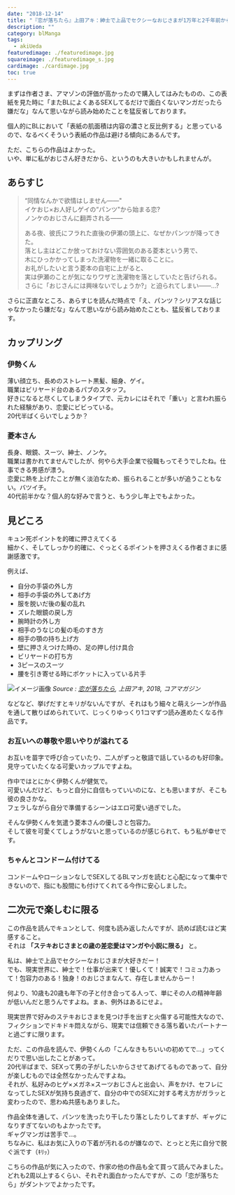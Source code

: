 ```yaml
---
date: "2018-12-14"
title: "『恋が落ちたら』上田アキ：紳士で上品でセクシーなおじさまが1万年と2千年前から大好きです！"
description: ""
category: blManga
tags:
  - akiUeda
featuredimage: ./featuredimage.jpg
squareimage: ./featuredimage_s.jpg
cardimage: ./cardimage.jpg
toc: true
---
```



まずは作者さま、アマゾンの評価が高かったので購入してはみたものの、この表紙を見た時に「またBLによくあるSEXしてるだけで面白くないマンガだったら嫌だな」なんて思いながら読み始めたことを猛反省しております。

個人的にBLにおいて「表紙の肌面積は内容の濃さと反比例する」と思っているので、なるべくそういう表紙の作品は避ける傾向にあるんです。

ただ、こちらの作品はよかった。  
いや、単に私がおじさん好きだから、というのも大きいかもしれませんが。

<Amazon
  asin="B07JLGTN65"
  title="恋が落ちたら"
  linkId="e6a1240acd3ee9d09985f087b7573910"
  author="上田アキ"
/>

## あらすじ

<Blockquote srcName="恋が落ちたら" srcURL="https://amzn.to/2QBO5KN">
“同情なんかで欲情はしません——"<br />
イケおじ×お人好しゲイの“パンツ"から始まる恋?<br />
ノンケのおじさんに翻弄される——

ある夜、彼氏にフラれた直後の伊瀬の頭上に、なぜかパンツが降ってきた。<br />
落とし主はどこか放っておけない雰囲気のある菱本という男で、<br />
木にひっかかってしまった洗濯物を一緒に取ることに。<br />
お礼がしたいと言う菱本の自宅に上がると、<br />
実は伊瀬のことが気になりワザと洗濯物を落としていたと告げられる。<br />
さらに「おじさんには興味ないでしょうか?」と迫られてしまい——…?
</Blockquote>

さらに正直なところ、あらすじを読んだ時点で「え、パンツ？シリアスな話じゃなかったら嫌だな」なんて思いながら読み始めたことも、猛反省しております。

## カップリング

### 伊勢くん

薄い顔立ち、長めのストレート黒髪、細身、ゲイ。  
職業はビリヤード台のあるパブのスタッフ。  
好きになると尽くしてしまうタイプで、元カレにはそれで「重い」と言われ振られた経験があり、恋愛にビビっている。  
20代半ばくらいでしょうか？

### 菱本さん

長身、眼鏡、スーツ、紳士、ノンケ。  
職業は書かれてませんでしたが、何やら大手企業で役職もってそうでしたね。仕事できる男感が漂う。  
恋愛に熱を上げたことが無く淡泊なため、振られることが多いが追うこともない。バツイチ。  
40代前半かな？個人的な好みで言うと、もう少し年上でもよかった。

## 見どころ

キュン死ポイントを的確に押さえてくる  
細かく、そしてしっかり的確に、ぐっとくるポイントを押さえくる作者さまに感謝感激です。

例えば、

- 自分の手袋の外し方
- 相手の手袋の外してあげ方
- 服を脱いだ後の髪の乱れ
- ズレた眼鏡の戻し方
- 腕時計の外し方
- 相手のうなじの髪の毛のすき方
- 相手の顎の持ち上げ方
- 壁に押さえつけた時の、足の押し付け具合
- ビリヤードの打ち方
- 3ピースのスーツ
- 腰を引き寄せる時にポケットに入っている片手

![イメージ画像](./20181213053041.jpg)
_Source : [恋が落ちたら](https://amzn.to/2QBO5KN), 上田アキ, 2018, コアマガジン_

などなど、挙げだすとキリがないんですが、それはもう細々と萌えシーンが作品を通して散りばめられていて、じっくりゆっくり1コマずつ読み進めたくなる作品です。

### お互いへの尊敬や思いやりが溢れてる

お互いを苗字で呼び合っていたり、二人がずっと敬語で話しているのも好印象。  
見守っていたくなる可愛いカップルですよね。

作中ではとにかく伊勢くんが健気で。  
可愛いんだけど、もっと自分に自信もっていいのにな、とも思いますが、そこも彼の良さかな。  
フェラしながら自分で準備するシーンはエロ可愛い過ぎでした。

そんな伊勢くんを気遣う菱本さんの優しさと包容力。  
そして彼を可愛くてしょうがないと思っているのが感じられて、もう私が幸せです。

### ちゃんとコンドーム付けてる

コンドームやローションなしでSEXしてるBLマンガを読むと心配になって集中できないので、指にも股間にも付けてくれてる今作に安心しました。

## 二次元で楽しむに限る

この作品を読んでキュンとして、何度も読み返したんですが、読めば読むほど実感すること。  
それは **「ステキおじさまとの歳の差恋愛はマンガや小説に限る」** と。

私は、紳士で上品でセクシーなおじさまが大好きだー！  
でも、現実世界に、紳士で！仕事が出来て！優しくて！誠実で！コミュ力あって！包容力のある！独身！のおじさまなんて、存在しませんからー！

何より、10歳も20歳も年下の子と付き合ってる人って、単にその人の精神年齢が低いんだと思うんですよね。まぁ、例外はあるにせよ。

現実世界で好みのステキおじさまを見つけ手を出すと火傷する可能性大なので、フィクションでドキドキ悶えながら、現実では信頼できる落ち着いたパートナーと過ごすに限ります。

ただ、この作品を読んで、伊勢くんの「こんなきもちいいの初めてで…」ってくだりで思い出したことがあって。  
20代半ばまで、SEXって男の子がしたいからさせてあげてるものであって、自分が楽しむものでは全然なかったんですよね。  
それが、私好みのヒゲ×メガネ×スーツおじさんと出会い、声をかけ、セフレになってしたSEXが気持ち良過ぎて、自分の中でのSEXに対する考え方がガラッと変わったので、思わぬ共感もありました。

作品全体を通して、パンツを洗ったり干したり落としたりしてますが、ギャグになりすぎてないのもよかったです。  
ギャグマンガは苦手で…。  
ちなみに、私はお気に入りの下着が汚れるのが嫌なので、とっとと先に自分で脱ぐ派です（ｷﾘｯ）

こちらの作品が気に入ったので、作家の他の作品も全て買って読んでみました。  
どれも2周以上するくらい、それぞれ面白かったんですが、この「恋が落ちたら」がダントツでよかったです。

<Amazon
  asin="B07JLGTN65"
  title="恋が落ちたら"
  url="https://amzn.to/3hlusQL"
  author="上田アキ"
  rakuten="https://hb.afl.rakuten.co.jp/ichiba/1ce58288.c1901dcf.1ce58289.c2be2c6c/?pc=https%3A%2F%2Fitem.rakuten.co.jp%2Frakutenkobo-ebooks%2F2e87e85591393687bb8aa68afb4bd789%2F&link_type=hybrid_url&ut=eyJwYWdlIjoiaXRlbSIsInR5cGUiOiJoeWJyaWRfdXJsIiwic2l6ZSI6IjI0MHgyNDAiLCJuYW0iOjEsIm5hbXAiOiJyaWdodCIsImNvbSI6MSwiY29tcCI6ImxlZnQiLCJwcmljZSI6MCwiYm9yIjoxLCJjb2wiOjAsImJidG4iOjEsInByb2QiOjB9"
  renta="//ck.jp.ap.valuecommerce.com/servlet/referral?sid=3549505&pid=886731192&vc_url=https%3A%2F%2Frenta.papy.co.jp%2Frenta%2Fsc%2Ffrm%2Fitem%2F168622%2F%3Fref%3Dvc"
  cmoa="//ck.jp.ap.valuecommerce.com/servlet/referral?sid=3549505&pid=886731152&vc_url=https%3A%2F%2Fwww.cmoa.jp%2Ftitle%2F160585%2F%3F%2F%3Fcmoa%3Ditag01%26cmoa_pg%3D125%26itag01%3D"
  ebookjapan="//ck.jp.ap.valuecommerce.com/servlet/referral?sid=3549505&pid=886731133&vc_url=https%3A%2F%2Febookjapan.yahoo.co.jp%2Fbooks%2F499324%2FA002049543%2F%3Fdealerid%3D30064%26utm_source%3Dasp%26utm_medium%3Dvc%26utm_campaign%3Drate"
  honto="//ck.jp.ap.valuecommerce.com/servlet/referral?sid=3549505&pid=886731272&vc_url=https%3A%2F%2Fhonto.jp%2Febook%2Fpd_29585281.html%3Fpartnerid%3D02vc01"
/>
